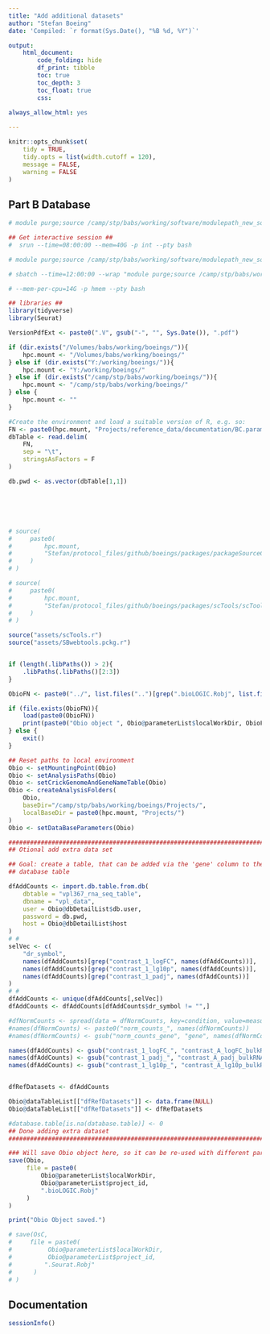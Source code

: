 ```yaml
---
title: "Add additional datasets"
author: "Stefan Boeing"
date: 'Compiled: `r format(Sys.Date(), "%B %d, %Y")`'

output: 
    html_document:
        code_folding: hide
        df_print: tibble
        toc: true
        toc_depth: 3
        toc_float: true
        css:
    
always_allow_html: yes

---
```

    
    
```r
knitr::opts_chunk$set(
    tidy = TRUE,
    tidy.opts = list(width.cutoff = 120),
    message = FALSE,
    warning = FALSE
)
```


## Part B Database


```r

# module purge;source /camp/stp/babs/working/software/modulepath_new_software_tree_2018-08-13;module load pandoc/2.2.3.2-foss-2016b;ml R/3.6.0-foss-2016b-BABS;R;

## Get interactive session ##
#  srun --time=08:00:00 --mem=40G -p int --pty bash

# module purge;source /camp/stp/babs/working/software/modulepath_new_software_tree_2018-08-13;module load pandoc/2.2.3.2-foss-2016b;ml R/3.6.0-foss-2016b-BABS;R;

# sbatch --time=12:00:00 --wrap "module purge;source /camp/stp/babs/working/software/modulepath_new_software_tree_2018-08-13;module load pandoc/2.2.3.2-foss-2016b;ml R/3.6.0-foss-2016b-BABS;Rscript runD.r" --job-name="rD" -p hmem --mem=300G -o rD.slurm >> commands.txt

# --mem-per-cpu=14G -p hmem --pty bash

```


```r
## libraries ##
library(tidyverse)
library(Seurat)

VersionPdfExt <- paste0(".V", gsub("-", "", Sys.Date()), ".pdf")

if (dir.exists("/Volumes/babs/working/boeings/")){
    hpc.mount <- "/Volumes/babs/working/boeings/"
} else if (dir.exists("Y:/working/boeings/")){
    hpc.mount <- "Y:/working/boeings/"
} else if (dir.exists("/camp/stp/babs/working/boeings/")){
    hpc.mount <- "/camp/stp/babs/working/boeings/"
} else {
    hpc.mount <- ""
}

#Create the environment and load a suitable version of R, e.g. so:
FN <- paste0(hpc.mount, "Projects/reference_data/documentation/BC.parameters.txt")
dbTable <- read.delim(
    FN, 
    sep = "\t",
    stringsAsFactors = F
)

db.pwd <- as.vector(dbTable[1,1])






# source(
#     paste0(
#         hpc.mount,
#         "Stefan/protocol_files/github/boeings/packages/packageSourceCode/SBwebtools.pckg.r"
#     )
# )

# source(
#     paste0(
#         hpc.mount,
#         "Stefan/protocol_files/github/boeings/packages/scTools/scTools.r"
#     )
# )

source("assets/scTools.r")
source("assets/SBwebtools.pckg.r")


if (length(.libPaths()) > 2){
    .libPaths(.libPaths()[2:3])
}

ObioFN <- paste0("../", list.files("..")[grep(".bioLOGIC.Robj", list.files(".."))])

if (file.exists(ObioFN)){
    load(paste0(ObioFN))
    print(paste0("Obio object ", Obio@parameterList$localWorkDir, ObioFN, " exists and is loaded."))
} else {
    exit()
}

## Reset paths to local environment
Obio <- setMountingPoint(Obio)
Obio <- setAnalysisPaths(Obio)
Obio <- setCrickGenomeAndGeneNameTable(Obio)
Obio <- createAnalysisFolders(
    Obio,
    baseDir="/camp/stp/babs/working/boeings/Projects/",
    localBaseDir = paste0(hpc.mount, "Projects/")
)
Obio <- setDataBaseParameters(Obio)
```



```r
###############################################################################
## Otional add extra data set                                                ##

## Goal: create a table, that can be added via the 'gene' column to the main 
## database table

dfAddCounts <- import.db.table.from.db(
    dbtable = "vpl367_rna_seq_table",
    dbname = "vpl_data",
    user = Obio@dbDetailList$db.user,
    password = db.pwd,
    host = Obio@dbDetailList$host
)
# # 
selVec <- c(
    "dr_symbol",
    names(dfAddCounts)[grep("contrast_1_logFC", names(dfAddCounts))],
    names(dfAddCounts)[grep("contrast_1_lg10p", names(dfAddCounts))],
    names(dfAddCounts)[grep("contrast_1_padj", names(dfAddCounts))]
)
# # 
dfAddCounts <- unique(dfAddCounts[,selVec])
dfAddCounts <- dfAddCounts[dfAddCounts$dr_symbol != "",]

#dfNormCounts <- spread(data = dfNormCounts, key=condition, value=measurement)
#names(dfNormCounts) <- paste0("norm_counts_", names(dfNormCounts))
#names(dfNormCounts) <- gsub("norm_counts_gene", "gene", names(dfNormCounts))

names(dfAddCounts) <- gsub("contrast_1_logFC_", "contrast_A_logFC_bulkRNASeq_vpl367_", names(dfAddCounts) )
names(dfAddCounts) <- gsub("contrast_1_padj_", "contrast_A_padj_bulkRNASeq_vpl367_", names(dfAddCounts) )
names(dfAddCounts) <- gsub("contrast_1_lg10p_", "contrast_A_lg10p_bulkRNASeq_vpl367_", names(dfAddCounts) )


dfRefDatasets <- dfAddCounts

Obio@dataTableList[["dfRefDatasets"]] <- data.frame(NULL)
Obio@dataTableList[["dfRefDatasets"]] <- dfRefDatasets

#database.table[is.na(database.table)] <- 0
## Done adding extra dataset                                                 ##
###############################################################################
```

```r
### Will save Obio object here, so it can be re-used with different parameters
save(Obio, 
     file = paste0(
         Obio@parameterList$localWorkDir,
         Obio@parameterList$project_id,
         ".bioLOGIC.Robj"
     )
)

print("Obio Object saved.")

# save(OsC,
#     file = paste0(
#          Obio@parameterList$localWorkDir,
#          Obio@parameterList$project_id,
#         ".Seurat.Robj"
#      )
# )

```

## Documentation
```r
sessionInfo()
```
